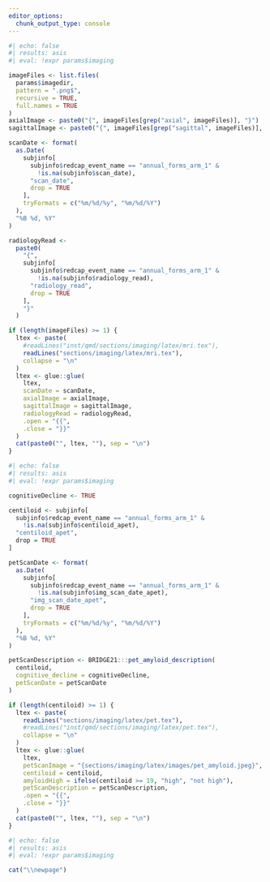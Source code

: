 ```yaml
---
editor_options: 
  chunk_output_type: console
---
```


<!--- MRI Imaging --->

```r
#| echo: false
#| results: asis
#| eval: !expr params$imaging

imageFiles <- list.files(
  params$imagedir,
  pattern = ".png$",
  recursive = TRUE,
  full.names = TRUE
)
axialImage <- paste0("{", imageFiles[grep("axial", imageFiles)], "}")
sagittalImage <- paste0("{", imageFiles[grep("sagittal", imageFiles)], "}")

scanDate <- format(
  as.Date(
    subjinfo[
      subjinfo$redcap_event_name == "annual_forms_arm_1" &
        !is.na(subjinfo$scan_date),
      "scan_date",
      drop = TRUE
    ],
    tryFormats = c("%m/%d/%y", "%m/%d/%Y")
  ),
  "%B %d, %Y"
)

radiologyRead <-
  paste0(
    "{",
    subjinfo[
      subjinfo$redcap_event_name == "annual_forms_arm_1" &
        !is.na(subjinfo$radiology_read),
      "radiology_read",
      drop = TRUE
    ],
    "}"
  )

if (length(imageFiles) >= 1) {
  ltex <- paste(
    #readLines("inst/qmd/sections/imaging/latex/mri.tex"),
    readLines("sections/imaging/latex/mri.tex"),
    collapse = "\n"
  )
  ltex <- glue::glue(
    ltex,
    scanDate = scanDate,
    axialImage = axialImage,
    sagittalImage = sagittalImage,
    radiologyRead = radiologyRead,
    .open = "{{",
    .close = "}}"
  )
  cat(paste0("", ltex, ""), sep = "\n")
}

```

\newpage

<!--- PET Imaging --->

```r
#| echo: false
#| results: asis
#| eval: !expr params$imaging

cognitiveDecline <- TRUE

centiloid <- subjinfo[
  subjinfo$redcap_event_name == "annual_forms_arm_1" &
    !is.na(subjinfo$centiloid_apet),
  "centiloid_apet",
  drop = TRUE
]

petScanDate <- format(
  as.Date(
    subjinfo[
      subjinfo$redcap_event_name == "annual_forms_arm_1" &
        !is.na(subjinfo$img_scan_date_apet),
      "img_scan_date_apet",
      drop = TRUE
    ],
    tryFormats = c("%m/%d/%y", "%m/%d/%Y")
  ),
  "%B %d, %Y"
)

petScanDescription <- BRIDGE21:::pet_amyloid_description(
  centiloid,
  cognitive_decline = cognitiveDecline,
  petScanDate = petScanDate
)

if (length(centiloid) >= 1) {
  ltex <- paste(
    readLines("sections/imaging/latex/pet.tex"),
    #readLines("inst/qmd/sections/imaging/latex/pet.tex"),
    collapse = "\n"
  )
  ltex <- glue::glue(
    ltex,
    petScanImage = "{sections/imaging/latex/images/pet_amyloid.jpeg}",
    centiloid = centiloid,
    amyloidHigh = ifelse(centiloid >= 19, "high", "not high"),
    petScanDescription = petScanDescription,
    .open = "{{",
    .close = "}}"
  )
  cat(paste0("", ltex, ""), sep = "\n")
}

```

```r
#| echo: false
#| results: asis
#| eval: !expr params$imaging

cat("\\newpage")

```